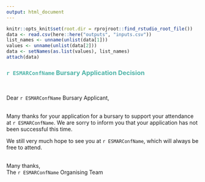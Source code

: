 ```yaml
---
output: html_document
---
```

``` r
knitr::opts_knit$set(root.dir = rprojroot::find_rstudio_root_file())
data <- read.csv(here::here("outputs", "inputs.csv"))
list_names <- unname(unlist(data[1]))
values <- unname(unlist(data[2]))
data <- setNames(as.list(values), list_names)
attach(data)
```
### <span style="color: #4fb4a8;">`r ESMARConfName` Bursary Application Decision</span>  
<br>

Dear `r ESMARConfName` Bursary Applicant,  
<br>

Many thanks for your application for a bursary to support your attendance at `r ESMARConfName`. We are sorry to inform you that your application has not been successful this time.  

We still very much hope to see you at `r ESMARConfName`, which will always be free to attend.  
<br>

Many thanks,  
The `r ESMARConfName` Organising Team